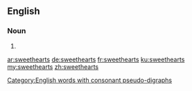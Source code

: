==English==

===Noun===
{{head|en|plural}}

# {{plural of|sweetheart|lang=en}}

[[Category:English words with consonant pseudo-digraphs]]

[[ar:sweethearts]]
[[de:sweethearts]]
[[fr:sweethearts]]
[[ku:sweethearts]]
[[my:sweethearts]]
[[zh:sweethearts]]